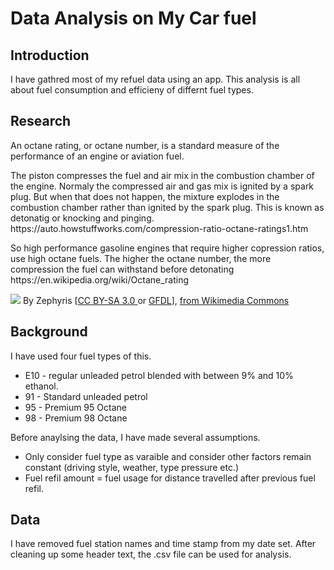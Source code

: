 # Data Analysis on My Car fuel

## Introduction

I have gathred most of my refuel data using an app. This analysis is all about fuel consumption and efficieny of differnt fuel  types. 

## Research

An octane rating, or octane number, is a standard measure of the performance of an engine or aviation fuel. 


The piston compresses the fuel and air mix in the combustion chamber of the engine.
Normaly the compressed air and gas mix is ignited by a spark plug. But when that does not happen,  the mixture explodes in the combustion chamber rather than ignited by the spark plug.  This is known as detonatig or knocking and pinging. https://auto.howstuffworks.com/compression-ratio-octane-ratings1.htm


So high performance gasoline engines that require higher copression ratios, use high octane fuels. 
The higher the octane number, the more compression the fuel can withstand before detonating
https://en.wikipedia.org/wiki/Octane_rating

<div>
  
![](https://upload.wikimedia.org/wikipedia/commons/d/dc/4StrokeEngine_Ortho_3D_Small.gif)
By Zephyris [<a href="https://creativecommons.org/licenses/by-sa/3.0">CC BY-SA 3.0 </a> or <a href="http://www.gnu.org/copyleft/fdl.html">GFDL</a>], <a href="https://commons.wikimedia.org/wiki/File:4StrokeEngine_Ortho_3D_Small.gif">from Wikimedia Commons</a>
</div>

## Background

I have used four fuel types of this. 

* E10 - regular unleaded petrol blended with between 9% and 10% ethanol.
* 91 - Standard unleaded petrol
* 95 - Premium 95 Octane
* 98 - Premium 98 Octane

Before anaylsing the data, I have made several assumptions.

* Only consider fuel type as varaible and consider other factors remain constant (driving style, weather, type pressure etc.)
* Fuel refil amount = fuel usage for distance travelled after previous fuel refil.


## Data

I have removed fuel station names and time stamp from my date set. After cleaning up some header text, the .csv file can be used for analysis.

